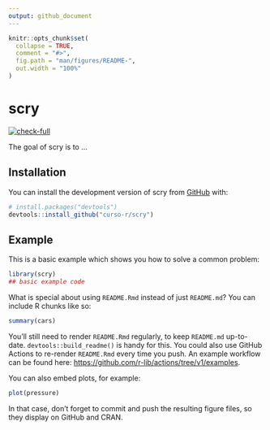 ```yaml
---
output: github_document
---
```


<!-- README.md is generated from README.Rmd. Please edit that file -->

```r
knitr::opts_chunk$set(
  collapse = TRUE,
  comment = "#>",
  fig.path = "man/figures/README-",
  out.width = "100%"
)
```

# scry

<!-- badges: start -->
[![check-full](https://github.com/curso-r/scry/workflows/check-full/badge.svg)](https://github.com/curso-r/scry/actions)
<!-- badges: end -->

The goal of scry is to ...

## Installation

You can install the development version of scry from [GitHub](https://github.com/) with:

``` r
# install.packages("devtools")
devtools::install_github("curso-r/scry")
```

## Example

This is a basic example which shows you how to solve a common problem:

```r
library(scry)
## basic example code
```

What is special about using `README.Rmd` instead of just `README.md`? You can include R chunks like so:

```r
summary(cars)
```

You'll still need to render `README.Rmd` regularly, to keep `README.md` up-to-date. `devtools::build_readme()` is handy for this. You could also use GitHub Actions to re-render `README.Rmd` every time you push. An example workflow can be found here: <https://github.com/r-lib/actions/tree/v1/examples>.

You can also embed plots, for example:

```r
plot(pressure)
```

In that case, don't forget to commit and push the resulting figure files, so they display on GitHub and CRAN.
